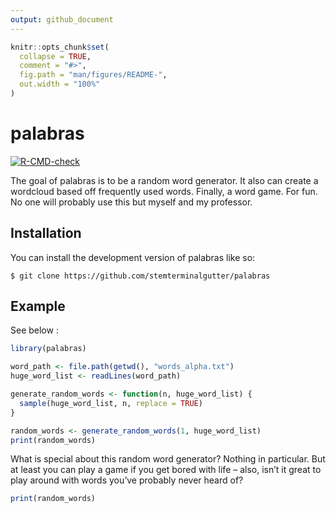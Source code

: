 ```yaml
---
output: github_document
---
```


<!-- README.md is generated from README.Rmd. Please edit that file -->

```r
knitr::opts_chunk$set(
  collapse = TRUE,
  comment = "#>",
  fig.path = "man/figures/README-",
  out.width = "100%"
)
```

# palabras

<!-- badges: start -->
[![R-CMD-check](https://github.com/stemterminalgutter/palabras/actions/workflows/R-CMD-check.yaml/badge.svg)](https://github.com/stemterminalgutter/palabras/actions/workflows/R-CMD-check.yaml)
<!-- badges: end -->

The goal of palabras is to be a random word generator. It also can create a 
 wordcloud based off frequently used words. Finally, a word game. For fun. 
 No one will probably use this but myself and my professor. 

## Installation

You can install the development version of palabras like so:

```
$ git clone https://github.com/stemterminalgutter/palabras
```

## Example

See below :

```r
library(palabras)

word_path <- file.path(getwd(), "words_alpha.txt")
huge_word_list <- readLines(word_path)

generate_random_words <- function(n, huge_word_list) {
  sample(huge_word_list, n, replace = TRUE)
}

random_words <- generate_random_words(1, huge_word_list)
print(random_words)

```

What is special about this random word generator? Nothing in particular. But
at least you can play a game if you get bored with life -- also, isn't it 
great to play around with words you've probably never heard of?

```r
print(random_words)
```
